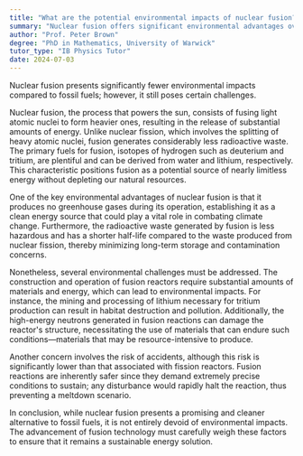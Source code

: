```yaml
---
title: "What are the potential environmental impacts of nuclear fusion?"
summary: "Nuclear fusion offers significant environmental advantages over fossil fuels, yet it still faces challenges that need to be addressed for its effective implementation."
author: "Prof. Peter Brown"
degree: "PhD in Mathematics, University of Warwick"
tutor_type: "IB Physics Tutor"
date: 2024-07-03
---
```


Nuclear fusion presents significantly fewer environmental impacts compared to fossil fuels; however, it still poses certain challenges.

Nuclear fusion, the process that powers the sun, consists of fusing light atomic nuclei to form heavier ones, resulting in the release of substantial amounts of energy. Unlike nuclear fission, which involves the splitting of heavy atomic nuclei, fusion generates considerably less radioactive waste. The primary fuels for fusion, isotopes of hydrogen such as deuterium and tritium, are plentiful and can be derived from water and lithium, respectively. This characteristic positions fusion as a potential source of nearly limitless energy without depleting our natural resources.

One of the key environmental advantages of nuclear fusion is that it produces no greenhouse gases during its operation, establishing it as a clean energy source that could play a vital role in combating climate change. Furthermore, the radioactive waste generated by fusion is less hazardous and has a shorter half-life compared to the waste produced from nuclear fission, thereby minimizing long-term storage and contamination concerns.

Nonetheless, several environmental challenges must be addressed. The construction and operation of fusion reactors require substantial amounts of materials and energy, which can lead to environmental impacts. For instance, the mining and processing of lithium necessary for tritium production can result in habitat destruction and pollution. Additionally, the high-energy neutrons generated in fusion reactions can damage the reactor's structure, necessitating the use of materials that can endure such conditions—materials that may be resource-intensive to produce.

Another concern involves the risk of accidents, although this risk is significantly lower than that associated with fission reactors. Fusion reactions are inherently safer since they demand extremely precise conditions to sustain; any disturbance would rapidly halt the reaction, thus preventing a meltdown scenario.

In conclusion, while nuclear fusion presents a promising and cleaner alternative to fossil fuels, it is not entirely devoid of environmental impacts. The advancement of fusion technology must carefully weigh these factors to ensure that it remains a sustainable energy solution.
    